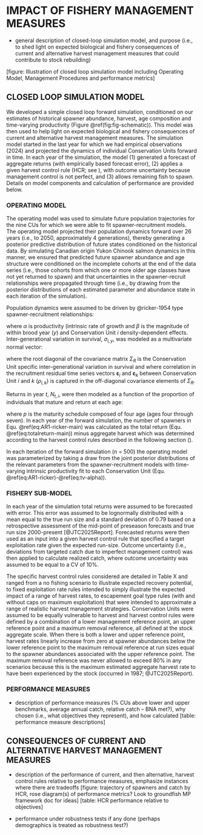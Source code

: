 # IMPACT OF FISHERY MANAGEMENT MEASURES     {#sec:impact}

- general description of closed-loop simulation model, and purpose (i.e., to shed light on expected biological and fishery consequences of current and alternative harvest management measures that could contribute to stock rebuilding)

[figure: Illustration of closed loop simulation model including Operating Model, Management Procedures and performance metrics]


## CLOSED LOOP SIMULATION MODEL  
We developed a simple closed loop forward simulation, conditioned on our estimates of historical spawner abundance, harvest, age composition and time-varying productivity (Figure  \@ref(fig:fig-schematic)). This model was then used to help light on expected biological and fishery consequences of current and alternative harvest management measures. The simulation model started in the last year for which we had empirical observations (2024) and projected the dynamics of individual Conservation Units forward in time. In each year of the simulation, the model (1) generated a forecast of aggregate returns (with empirically based forecast error), (2) applies a given harvest control rule (HCR; see ), with outcome uncertainty because management control is not perfect, and (3) allows remaining fish to spawn.  
Details on model components and calculation of performance are provided below.   

### OPERATING MODEL  
The operating model was used to simulate future population trajectories for the nine CUs for which we were able to fit spawner-recruitment models. The operating model projected their population dynamics forward over 26 years (i.e., to 2050, approximately 4 generations), thereby generating a posterior predictive distribution of future states conditioned on the historical data. By simulating Canadian origin Yukon Chinook salmon dynamics in this manner, we ensured that predicted future spawner abundance and age structure were conditioned on the incomplete cohorts at the end of the data series (i.e., those cohorts from which one or more older age classes have not yet returned to spawn) and that uncertainties in the spawner-recruit relationships were propagated through time (i.e., by drawing from the posterior distributions of each estimated parameter and abundance state in each iteration of the simulation).

Population dynamics were assumed to be driven by @ricker-1954 type spawner-recruitment relationships:
\begin{equation}
  \ln(R_i,y) = \ln(S_i,y) + \ln(\alpha_i) - \beta S_i,y + v_i,y
  \label{eq:AR1-ricker-main}
\end{equation}

where $\alpha$ is productivity (intrinsic rate of growth and $\beta$ is the magnitude of within brood year ($y$) and Conservation Unit $i$ density-dependent effects. Inter-generational variation in survival, $\sigma_{i,y}$, was modeled as a multivariate normal vector:

\begin{equation}
  \sigma_{i,y} \sim \mathcal{MVN}\left(\mathbf{0}, \Sigma_R\right)
  \label{eq:var-covar}
\end{equation}

where the root diagonal of the covariance matrix $\Sigma_R$ is the Conservation Unit specific inter-generational variation in survival and where correlation in the recruitment residual time series vectors $\boldsymbol{\varepsilon}_i$ and $\boldsymbol{\varepsilon}_k$ between Conservation Unit $i$ and $k$ ($\rho_{i,k}$) is captured in the off-diagonal covariance elements of $\Sigma_R$.

Returns in year $t$, $N_{t,i}$, were then modeled as a function of the proportion of individuals that mature and return at each age: 
\begin{equation}
  N_{t,i} = \sum_{a=4}^{7} R_{t-a} p_{a-3}
  \label{eq:totalreturn-main}
\end{equation}

where $p$ is the maturity schedule composed of four age (ages four through seven). In each year of the forward simulation, the number of spawners in Equ. \@ref(eq:AR1-ricker-main) was calculated as the total return (Equ. \@ref(eq:totalreturn-main)) minus aggregate harvest which was determined according to the harvest control rules described in the following section (). 

In each iteration of the forward simulation (n = 500) the operating model was parameterized by taking a draw from the joint posterior distributions of the relevant parameters from the spawner-recruitment models with time-varying intrinsic productivity fit to each Conservation Unit (Equ. \@ref(eq:AR1-ricker)-\@ref(eq:tv-alpha)). 


### FISHERY SUB-MODEL
In each year of the simulation total returns were assumed to be forecasted with error. This error was assumed to be lognormally distributed with a mean equal to the true run size and a standard deviation of 0.79 based on a retrospective assessment of the mid-point of preseason forecasts and true run size 2000-present [@JTC2025Report]. Forecasted returns were then used as an input into a given harvest control rule that specified a target exploitation rate given the expected run-size. Outcome uncertainty
(i.e., deviations from targeted catch due to imperfect management control) was then applied to calculate realized catch, where outcome uncertainty was assumed to be equal to a CV of 10%.

The specific harvest control rules considered are detailed in Table X and ranged from a no fishing scenario to illustrate expected recovery potential, to fixed exploitation rate rules intended to simply illustrate the expected impact of a range of harvest rates, to escapement goal type rules (with and without caps on maximum exploitation) that were intended to approximate a range of realistic harvest management strategies. Conservation Units were assumed to be equally vulnerable to harvest and harvest control rules were defined by a combination of a lower management reference point, an upper reference point and a maximum removal reference, all defined at the stock aggregate scale. When there is both a lower and upper reference point, harvest rates linearly increase from zero at spawner abundances below the lower reference point to the maximum removal reference at run sizes equal to the spawner abundances associated with the upper reference point. The maximum removal reference was never allowed to exceed 80% in any scenarios because this is the maximum estimated aggregate harvest rate to have been experienced by the stock (occurred in 1987; @JTC2025Report). 

### PERFORMANCE MEASURES
- description of performance measures (% CUs above lower and upper benchmarks, average annual catch, relative catch – BNA met?), why chosen (i.e., what objectives they represent), and how calculated [table: performance measure descriptions]

## CONSEQUENCES OF CURRENT AND ALTERNATIVE HARVEST MANAGEMENT MEASURES 

- description of the performance of current, and then alternative, harvest control rules relative to performance measures, emphasize instances where there are tradeoffs [figure: trajectory of spawners and catch by HCR, rose diagram(s) of performance metrics? Look to groundfish MP framework doc for ideas] [table: HCR performance relative to objectives]

- performance under robustness tests if any done (perhaps demographics is treated as robustness test?)



